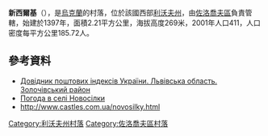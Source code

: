 {{coord|49|46|43|N|24|39|6|E|scale:100000|display=title}}

'''新西爾基'''（{{lang-uk|Новосілки}}），是[[烏克蘭|烏克蘭]]的村落，位於該國西部[[利沃夫州|利沃夫州]]，由[[佐洛喬夫區|佐洛喬夫區]]負責管轄，始建於1397年，面積2.21平方公里，海拔高度269米，2001年人口411，人口密度每平方公里185.72人。

==參考資料==
*[http://www.uaidx.com/13/290?f=index&d=desc&lang=ua Довідник поштових індексів України. Львівська область. Золочівський район] {{Wayback|url=http://www.uaidx.com/13/290?f=index&d=desc&lang=ua |date=20160127100105 }}
* [http://weather.in.ua/ua/l'vovskaja/18152 Погода в селі Новосілки]
* http://www.castles.com.ua/novosilky.html {{Wayback|url=http://www.castles.com.ua/novosilky.html |date=20161005133514 }}

{{DEFAULTSORT:Новосілки}}
[[Category:利沃夫州村落|Category:利沃夫州村落]]
[[Category:佐洛喬夫區村落|Category:佐洛喬夫區村落]]


{{Lviv-geo-stub}}